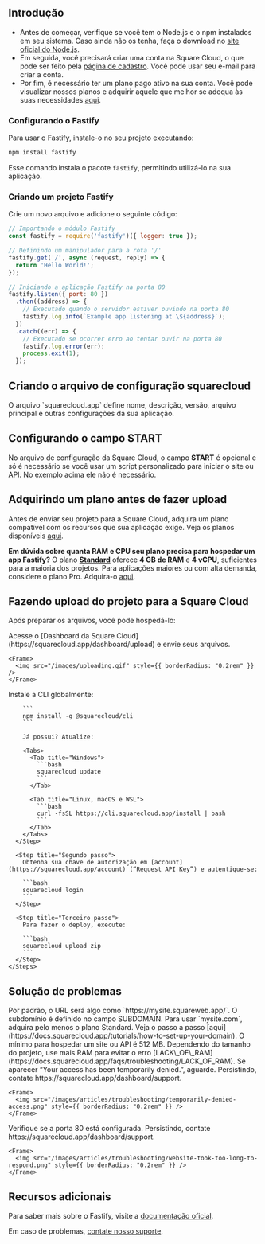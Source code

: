 ## Introdução

- Antes de começar, verifique se você tem o Node.js e o npm instalados em seu sistema. Caso ainda não os tenha, faça o download no [site oficial do Node.js](https://nodejs.org/).
- Em seguida, você precisará criar uma conta na Square Cloud, o que pode ser feito pela [página de cadastro](https://squarecloud.app/signup). Você pode usar seu e-mail para criar a conta.
- Por fim, é necessário ter um plano pago ativo na sua conta. Você pode visualizar nossos planos e adquirir aquele que melhor se adequa às suas necessidades [aqui](https://squarecloud.app/plans).

### Configurando o Fastify

Para usar o Fastify, instale-o no seu projeto executando:

```bash
npm install fastify
```

Esse comando instala o pacote `fastify`, permitindo utilizá-lo na sua aplicação.

### Criando um projeto Fastify

Crie um novo arquivo e adicione o seguinte código:

```javascript app.js
// Importando o módulo Fastify
const fastify = require('fastify')({ logger: true });

// Definindo um manipulador para a rota '/'
fastify.get('/', async (request, reply) => {
  return 'Hello World!';
});

// Iniciando a aplicação Fastify na porta 80
fastify.listen({ port: 80 })
  .then((address) => {
    // Executado quando o servidor estiver ouvindo na porta 80
    fastify.log.info(`Example app listening at \${address}`);
  })
  .catch((err) => {
    // Executado se ocorrer erro ao tentar ouvir na porta 80
    fastify.log.error(err);
    process.exit(1);
  });
```

## Criando o arquivo de configuração squarecloud

<Card title="Saiba como criar o arquivo de configuração da Square Cloud." icon="link" href="https://docs.squarecloud.app/getting-started/config-file">
  O arquivo `squarecloud.app` define nome, descrição, versão, arquivo principal e outras configurações da sua aplicação.
</Card>

## Configurando o campo START

No arquivo de configuração da Square Cloud, o campo **START** é opcional e só é necessário se você usar um script personalizado para iniciar o site ou API. No exemplo acima ele não é necessário.

## Adquirindo um plano antes de fazer upload

Antes de enviar seu projeto para a Square Cloud, adquira um plano compatível com os recursos que sua aplicação exige. Veja os planos disponíveis [aqui](https://squarecloud.app/plans).

<Note>**Em dúvida sobre quanta RAM e CPU seu plano precisa para hospedar um app Fastify?** O plano **[Standard](https://squarecloud.app/pay/standard)** oferece **4 GB de RAM** e **4 vCPU**, suficientes para a maioria dos projetos. Para aplicações maiores ou com alta demanda, considere o plano Pro. Adquira-o [aqui](https://squarecloud.app/pay/pro).</Note>

## Fazendo upload do projeto para a Square Cloud

Após preparar os arquivos, você pode hospedá-lo:

<Tabs>
  <Tab title="Upload pelo Dashboard">
    Acesse o [Dashboard da Square Cloud](https://squarecloud.app/dashboard/upload) e envie seus arquivos.

    <Frame>
      <img src="/images/uploading.gif" style={{ borderRadius: "0.2rem" }} />
    </Frame>
  </Tab>

  <Tab title="Upload via CLI">
    <Steps>
      <Step title="Primeiro passo">
        Instale a CLI globalmente:

        ```
        npm install -g @squarecloud/cli
        ```

        Já possui? Atualize:

        <Tabs>
          <Tab title="Windows">
            ```bash
            squarecloud update
            ```
          </Tab>

          <Tab title="Linux, macOS e WSL">
            ```bash
            curl -fsSL https://cli.squarecloud.app/install | bash
            ```
          </Tab>
        </Tabs>
      </Step>

      <Step title="Segundo passo">
        Obtenha sua chave de autorização em [account](https://squarecloud.app/account) (“Request API Key”) e autentique-se:

        ```bash
        squarecloud login
        ```
      </Step>

      <Step title="Terceiro passo">
        Para fazer o deploy, execute:

        ```bash
        squarecloud upload zip
        ```
      </Step>
    </Steps>
  </Tab>
</Tabs>

## Solução de problemas

<AccordionGroup>
  <Accordion title="Domínio personalizado" icon="globe" iconType="solid">
    Por padrão, o URL será algo como `https://mysite.squareweb.app/`. O subdomínio é definido no campo SUBDOMAIN. Para usar `mysite.com`, adquira pelo menos o plano Standard. Veja o passo a passo [aqui](https://docs.squarecloud.app/tutorials/how-to-set-up-your-domain).
  </Accordion>

  <Accordion title="RAM mínima" icon="memory" iconType="solid">
    O mínimo para hospedar um site ou API é 512 MB. Dependendo do tamanho do projeto, use mais RAM para evitar o erro [LACK\_OF\_RAM](https://docs.squarecloud.app/faqs/troubleshooting/LACK_OF_RAM).
  </Accordion>

  <Accordion title="Acesso temporariamente negado" icon="ban" iconType="solid">
    Se aparecer “Your access has been temporarily denied.”, aguarde. Persistindo, contate https://squarecloud.app/dashboard/support.

    <Frame>
      <img src="/images/articles/troubleshooting/temporarily-denied-access.png" style={{ borderRadius: "0.2rem" }} />
    </Frame>
  </Accordion>

  <Accordion title="Website demorou a responder" icon="clock" iconType="solid">
    Verifique se a porta 80 está configurada. Persistindo, contate https://squarecloud.app/dashboard/support.

    <Frame>
      <img src="/images/articles/troubleshooting/website-took-too-long-to-respond.png" style={{ borderRadius: "0.2rem" }} />
    </Frame>
  </Accordion>
</AccordionGroup>

## Recursos adicionais

Para saber mais sobre o Fastify, visite a [documentação oficial](https://fastify.dev/).

Em caso de problemas, [contate nosso suporte](/company/support).
